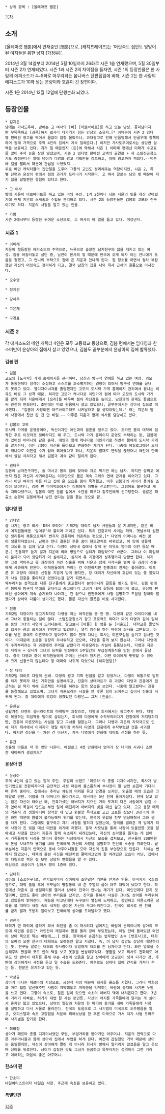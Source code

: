  * 상위 항목 : [올레마켓 웹툰]

[[목차]]

== 소개 ==
[올레마켓 웹툰]에서 연재중인 [웹툰]으로, [캐치프레이즈]는 '머릿속도 집안도 엉망이 된 여자들을 위한 남자 [가정부]'.

2014년 3월 14일부터 2014년 5월 10일까지 26화로 시즌 1을 연재했으며, 5월 30일부터 시즌 2가 연재되었다. 시즌 1과 시즌 2의 차이점을 들자면, 시즌 1의 등장인물은 한 사람의 에피소드가 4~5화로 마무리되는 옴니버스 단편집임에 비해, 시즌 2는 한 사람의 에피소드가 10화 넘는 분량이라 호흡이 긴 장편이다.

시즌 1은 2014년 12월 12일에 단행본화 되었다.

== 등장인물 ==
 * 김지운
 낮에는 가사도우미, 밤에는 고 여사의 [바] [아르바이트]를 하고 있는 남성. 꽃미남이지만 무뚝뚝하고 [과묵]해서 쉽사리 다가가기 힘든 인상의 소유자.[* 이때문에 시즌 2 임다영 편에선 광고를 찍어서 몸값이 엄청 올랐으나, 과대광고로 인해 반품당해서 단골우대 정책이라며 원래 가격으로 주역 4인의 집에서 계속 일해준다.] 하지만 가사도우미로서는 상당한 실력을 보유하고 있다. 과거 일 때문인지 [돈]에 약해서 시즌 1 이미래 편에선 미래가 수고료를 많이 주자 눈을 잠깐 빛냈으며, 시즌 2 임다영 편에선 고액의 출연료 + 새 스팀진공청소기도 증정한다는 말에 넘어가 다영의 광고 기획안을 검토하고, 아예 광고까지 찍었다.--덕분에 얼굴 팔려서 패션에 관심을 보였었지.--
 주로 메인 캐릭터들의 집안일을 도우며 그들의 고민도 정리해주는 역할이지만, 시즌 2, 특별 단편과 윤상아 편에서 점점 과거가 드러나기 시작한다. 고 여사 말로는 남의 빚 때문에 자기 집을 날릴뻔한 경험이 있다고 한다.

 * 고 여사
 밤에 지운이 아르바이트를 하고 있는 바의 주인. 1억 2천이나 되는 지운의 빚을 대신 갚아줬기에 현재 지운의 스케줄과 수입을 관리하고 있다. 시즌 2의 등장인물인 김봄의 고모와 친구이기도 하다. 지운의 사정을 알고 있는 인물.

 * 가람
 시즌 2에서부터 등장한 귀여운 소년으로, 고 여사의 바 일을 돕고 있다. 미성년자.

=== 시즌 1 ===
 * 이미래
 지운이 첫등장한 에피소드의 주역으로, 뉴욕으로 출장간 남자친구의 집을 지키고 있는 여성. 집을 어질러놓고 살던 중, 남친이 본사의 일 때문에 한국에 오게 되자 아는 언니에게 도움을 청했고, 그 언니의 부탁으로 집에 온 지운과 만나게 된다. 집 청소를 하면서 점차 복잡했던 자신의 머릿속도 정리하게 되고, 결국 남친의 집을 나와 회사 근처의 원룸으로 이사간다.

 * 오수영

 * 정지선

 * 강혜주

 * 고은채

 * 구경표

=== 시즌 2 ===
각 에피소드의 메인 캐릭터 4인은 모두 고등학교 동창으로, 김봄 편에서는 임다영과 한소미만이 윤상아의 집에서 살고 있었으나, 김봄도 끝부분에서 윤상아의 집에 합류했다.

==== 김봄 편 ====
 * 김봄
 고모의 [도시락] 가게 홈페이지를 관리하며, 남친과 방구석 연애를 하고 있는 여성. 외모가 통통한데다 성격이 소심하고 스스로를 과소평가하는 경향이 있어서 방구석 연애를 끝내지 못하고 있다. 웹디자이너과를 졸업했지만 고모의 도시락 가게 홈페이지 관리에서 끝나는 이유도 바로 그 성격 때문. 하지만 고모가 캐나다로 이민가게 됨에 따라 고모의 도시락 가게를 맡게 되자 지운에게서 [요리]를 배우며 점차 자신감을 높이고, 남친과의 관계도 끝냄으로써 완전히 변화한다. 초반에는 따로 원룸에서 살고 있었으나, 끝부분에서는 상아네 집으로 이사했다.--"김봄이 사장되면 아르바이트라도 시켜달라고 할 생각이었는데." 라는 지운의 말에 사장에서 찬밥 된 건 안 비밀.-- 이후론 지운과 함께 식사를 담당하고 있다.

 * 김봄의 고모
 도시락 가게를 운영중이며, 독신이지만 애인과의 결혼을 앞두고 있다. 조카인 봄이 대학에 입학한 후로 이것저것 뒷바라지도 해 주고, 도시락 가게 홈페이지 운영도 부탁하는 등, 김봄에게 있어선 어머니와 같은 존재. 애인과 함께 캐나다로 이민가기로 하면서 봄에게 도시락 가게를 맡기는데, 이는 김봄이 자신을 돌아보고 변화하는 계기가 된다. 나중에 에필로그에선 도저히 캐나다로 이민갈 수가 없어 헤어졌다고 하나, 지운의 말대로 연락을 끊었더니 애인이 한국에서 살림 차리자고 해서 김봄과 계속 같이 일하게 된다.

 * 권태우
 김봄의 남자친구지만, 술 마시고 봄의 집에 찾아와 자고 먹기만 하는 남자. 하지만 살찌고 예쁘지 않은 자신과 사귀어준다는 이유만으로 봄은 계속 그와의 연애 관계를 이어가고 있다. 그러나 어떤 여자의 차를 타고 집에 온 모습을 봄이 목격했고, 이후 김봄과의 사이가 틀어질 조짐이 보이더니, 김봄 편 마지막화에서는 김봄에게 이별을 선고받는다. 그럼에도 불구하고 계속 따라다녔으나, 김봄의 예전 원룸 앞에서 소란을 피우다 집주인에게 신고당한다. 결말은 파출소 순경이 김봄에게서 남친 없다는 말을 듣는 것으로 끝.

==== 임다영 편 ====
 * 임다영
 잘 나가는 광고 회사 'DSH 코리아' 기획2팀 대리로 남자 사원들과 잘 지내지만, 같은 회사 여직원들에겐 '임여우'라 불리며 까이고 있다. 특히 진홍과의 사이는 최악. 옛날부터 심했던 생리통이 복통으로까지 번지자 진통제에 의존하는 편으로,[* 다영의 어머니는 예전 꿈이 생물학자였으나, 남편과 만나 결혼한 후론 꿈이 현모양처로 바뀌었고, 이 탓에 생물학적 고뇌를 늘 입에 달고 산다. 다영이 상아네 집에서 살게 된 이유도 엄마의 이런 등살 때문.] 진통제도 듣지 않자 지운에 의해 병원으로 실려가 피임약으로 바꾼다. 그러나 이 피임약이 문제가 되어 뒷담화가 더 심해지고, 심지어 유 과장에게 성추행까지 당할뻔 한다. 하지만 그걸 막아주고 유 과장에게 까인 진홍을 위해 지운과 함께 자작극을 벌여 유 과장이 진홍에게 사과하게 만든다. 여직원들에게 까이는 건 여전하지만 진홍과의 관계는 좋아졌다. 이후론 유 과장의 데이트 신청을 지겹게 받게 됐지만, 장 대리가 자신에게 호감이 있는 줄 알았다가 사실 진홍을 좋아하고 있었다는걸 알게 되면서…….
 딱부러지는 성격으로 다른 친구들에게 충고했다가 본의아니게 갈등을 빚기도 한다. 김봄 편에선 봄에게 방구석 연애를 끝내라고 충고했다가 그녀가 내적 갈등에 휩쓸리게 했고, 윤상아 편에선 상아에게 계속 숨겨봤자 나아지는 건 없으니 권진국에게 사정 설명하고 도움을 청하라 말했다가 상아와 다툼이 생기기도 했다. 물론 자신의 잘못은 바로 사과한다.

 * 진홍
 기획2팀 차장이자 광고기획자로 다영을 까는 여직원들 중 한 명. 다영과 같은 아이디어를 내서 그녀와 충돌하는 일이 많다. 스팀진공청소기 광고 프로젝트 리더가 되어 다영과 같이 일하는 동안 그녀의 사연이 드러나는데, 알고보니 [아들] 한 명을 둔 [미혼모]. 대학교를 졸업하고 입사한 광고 회사에서 인정받고 있었으나, 덜컥 임신을 하는 바람에 회사를 그만뒀고, 아이를 낳은 후에도 미혼모라고 받아주지 않아 현재 다니는 회사는 미혼모임을 숨기고 입사한 것이다. 이때문에 소문을 굉장히 무서워하고 있으며, 다영을 좋게 보지 않는다. 그러나 다영에게 수작부리려는 유 과장에게 주먹을 날렸다가 미혼모라는 사실이 들통났는데, 다영과 지운의 자작극 + 상사가 그녀의 능력을 인정하여 1주일간의 무급징계휴직을 받는 선에서 끝났다. 결국 다영과 같이 여직원들에게 까이는 신세가 됐지만, 이젠 아이에게 떳떳할 수 있어서 크게 신경쓰지 않는데다 장 대리와 사귀게 되었으니 [해피엔딩]?

 * 장 대리
 기획2팀 대리로 다영의 선배. 다영의 광고 기획 컨셉을 알고 있었거나, 다영이 복통으로 발표를 하지 못하자 대신 기획안을 설명해주고, 진홍의 상태라든가 유 과장이 다영과 진홍에게 접근하는 걸 막기 위해 프로젝트 리더를 하려는 등의 모습을 보인다. 나중에 알고봤더니 진홍을 동경해오고 있었으며, 그녀가 미혼모라는 사실을 안 후론 힘이 되어주고 싶어서 진홍과 사귀게 된다. 장 대리에게 호감이 생겼었던 다영은…… 그저 [안습].

 * 유한길
 생활가전 브랜드 실버라이트의 마케팅부 과장으로, 다영네 회사에서는 광고주가 된다. 다영이 복용하는 피임약을 빌미로 삼았는지, 회식때 다영에게 수작부리려다가 진홍에게 저지당하지만, 진홍이 미혼모라는 사실을 알고 그녀를 헐뜯는다. 그러나 다영과 지운의 자작극으로 인해 자기 회사에서 이미지가 깎일 위기에 처하자 다영과 진홍에게 수작부렸던 것을 사과한다. 하지만 정신을 다 차린 건 아닌지, 계속 다영에게 전화해 데이트 신청을 하는 듯.

 * 유찬
 진홍의 아들로 딱 한 컷만 나온다. 에필로그 4컷 만화에서 엄마가 장 대리와 사귀니 조만간 새아빠가 생길지도?

==== 윤상아 편 ====
 * 윤상아
 주역 4인이 살고 있는 집의 주인. 주얼리 브랜드 '페르타'의 총괄 디자이너지만, 회사가 법인기업으로 전환하자마자 금전적인 사정 때문에 올스톱하여 부사장이 될 날만 손꼽아 기다리며 휴직 중이다. 집에서는 추리닝 차림에 머리를 묶고 안경을 쓰지만, 외출할 때의 모습은 그야말로 딴판. 어렸을 때 어머니가 돌아가시고, 아버지는 5년 전에 돌아가셨다. 현재 살고 있는 집은 자신이 태어난 해, 건축가셨던 아버지가 지으신 거라 도저히 다른 사람에게 넘길 수가 없어서 목걸이 만드는 부업 일에 매진하며 아버지의 빚을 대신 갚고 있다. 고교 동창 태희의 약혼식 겸 생일파티에 참석할 때 입고 환불할 목적으로 고급 코트를 샀으나 권진국이 쏟은 와인 때문에 환불이 불가능해져 위기를 맞는데, 진국이 옷값을 전부 변상해줘서 그와 썸을 타게 된다. 그럼에도 불구하고 자기 사정을 말하지 않았는데, 명의를 빌려준 게 빌미가 되어 사장이 진 빚을 대신 떠안을 위기에 처했다. 결국 사모님을 통해 사장이 있을만한 곳을 알아내고 사장을 잡으러 지운과 함께 속초까지 내려갔는데, 자신의 초라함을 들키는 게 싫어서 가족들에게 사정을 알리지 못하는 사장에게서 자신의 모습을 겹쳐보고, 친구들이 200만원씩 돈을 보내주자 용기를 내어 진국에게 자신의 사정을 설명하고 간신히 소송을 취하한다. 끝부분에선 지운의 인맥으로 동네 아주머니들을 모아 자신의 집을 부업장으로 만든다. 허세는 변하지 않았으나, 페북에 올린 사진을 예전처럼 풀메이크업에 잘 차려입은 모습이 아닌, 집에서의 차림으로 찍은 걸 보면 상당히 변했음을 알 수 있다.
 여담으로 코골이가 심해서 방이 1층에 있다.

 * 김태희
 상아의 [소꿉친구]로, 전학오자마자 상아에게 조연같은 기분을 안겨준 인물. 아버지가 국회의원으로, 대학 졸업 후에 부모님이 평창동에 내 준 주얼리 샵이 아주 대박이 났다고 한다. 작중에선 약혼식 겸 생일파티를 열어서 상아와 진국이 만나는 계기가 된다. 미인인데다 잡지 모델이며, 집안도 좋아 상아의 부러움을 샀지만, 진국을 통해서 사실은 그녀도 상아를 부러워하고 있었음이 밝혀진다. 재능을 타고난데다 누구보다 열심히 노력하고, 강인하고 어른스러운 상아를 볼 때마다 새장 속의 새처럼 살아온 자신이 부끄러워진다고. 진국이 회사로 한 전화를 받지 않자 조용히 알아보고 진국에게 상아를 도와달라고 했다.

 * 권진국
 태희가 연 파티에 급하게 와서 와인을 좀 더 마시려다 넘어지는 바람에 본의아니게 상아의 코트에 와인을 쏟은[* 와인잔이 깨질까봐 몸을 돌려 땅에 부딪쳤는데, 하필 잔에 들어있던 와인이 상아 쪽으로 튀는 바람에…….] 인물. 한국에서 손꼽히는 법무법인 소속 [변호사]로, 태희의 오빠의 오랜 친구라 태희와도 오랫동안 알고 지냈다. 즉, 이 남자 집안도 상당히 대단하다는 뜻. 친구들 말로는 태희의 첫사랑이자 유일하게 태희를 찬 남자라고 한다. 와인 얼룩을 수습해주려 했을때 코트 안의 택을 보고 옷값을 변상해주었다. 명함을 보고 회사로 전화해도 아무도 안 받아서 태희를 통해 무슨 사정이 있음을 알고 상아에게 궁금증이 생겨 다가간 것. 후반에 상아에게서 사정을 듣고 일 수습을 도와준다. 이후로도 상아네 집에 간식을 가져다 주는 등, 친분은 유지하고 있는 듯.

 * 박상규
 상아가 다니는 페르타의 사장으로, 금전적 사정 때문에 회사를 올스톱 시켰다. 그러나 백화점과 마트 입점 알선해주던 사람이 계약해놓고 계약금을 먹튀하는 바람에 졸지에 사기꾼 누명을 쓰고 만다. 고향이 속초로, 힘든 일이 있으면 속초의 아버지 댁에 내려온다고 한다. 3년차 기러기 아빠로, 처가가 제법 잘 사는 편인듯. 자신의 처지를 가족들에게 알리는 게 싫어서 혼자만 앓고 있었으나, 상아의 일갈과 지운의 한 마디에 용기를 내어 가족들에게 사정을 설명하고 다시 서울로 올라간다. 진국의 도움으로 그 사기범이 미국으로 도주했음을 알고, 오피스텔과 속초 고향집을 처분해 피해보상을 한 후론 미국으로 가서 처가 사업 도와주며 사기범을 잡기로 한다.

 * 최화정
 상아가 페르타 총괄 디자이너였던 무렵, 부업거리를 받아가던 아주머니. 지운의 연락으로 다른 아주머니들과 함께 상아네 집에서 부업을 하게 된다. 예전에 갑질했던 기억 때문에 상아는 움찔했지만, 자신이 상아에게 짤린 게 아니라 회사가 망해서 일거리가 끊겼음을 알고 웃으며 상아를 위로한다. 상아가 갑질한 것도 그녀가 꼼꼼하고 똑부러지는 성격이라 그런 거라고 이해하는 마음씨 좋은 아주머니.

==== 한소미 편 ====
 * 한소미
 네일아티스트이자 네일숍 사장. 주근깨 속성을 보유하고 있다.

==== 특별단편 ====


[[각주]]
